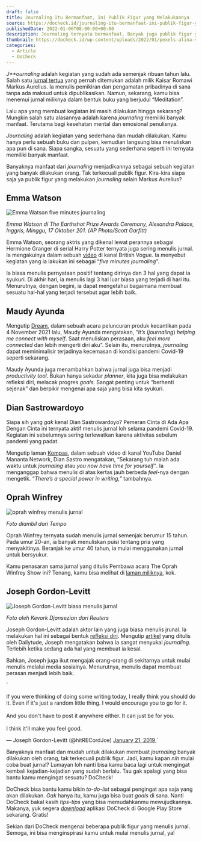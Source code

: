 ```yaml
---
draft: false
title: Journaling Itu Bermanfaat, Ini Publik Figur yang Melakukannya
source: https://docheck.id/journaling-itu-bermanfaat-ini-publik-figur-yang-melakukannya/
publishedDate: 2022-01-06T08:00:00+00:00
description: Journaling ternyata bermanfaat. Banyak juga publik figur yang melakukan kegiatan ini. Kira-kira siapa saja ya publik figur yang melakukan ini?
thumbnail: https://docheck.id/wp-content/uploads/2022/01/pexels-alina-vilchenko-3363111-1200x800.jpg
categories:
  - Article
  - DoCheck
---
```



_J\*\*ournaling_ adalah kegiatan yang sudah ada semenjak ribuan tahun lalu. Salah satu [jurnal tertua](https://dailystoic.com/marcus-aurelius-daily-habits/) yang pernah ditemukan adalah milik Kaisar Romawi Markus Aurelius. Ia menulis pemikiran dan pengamatan pribadinya di sana tanpa ada maksud untuk dipublikasikan. Namun, sekarang, kamu bisa menemui jurnal miliknya dalam bentuk buku yang berjudul “Meditation”.

Lalu apa yang membuat kegiatan ini masih dilakukan hingga sekarang? Mungkin salah satu alasannya adalah karena _journaling_ memiliki banyak manfaat. Terutama bagi kesehatan mental dan emosional penulisnya.

_Journaling_ adalah kegiatan yang sederhana dan mudah dilakukan. Kamu hanya perlu sebuah buku dan pulpen, kemudian langsung bisa menuliskan apa pun di sana. Siapa sangka, sesuatu yang sederhana seperti ini ternyata memiliki banyak manfaat.

Banyaknya manfaat dari _journaling_ menjadikannya sebagai sebuah kegiatan yang banyak dilakukan orang. Tak terkecuali publik figur. Kira-kira siapa saja ya publik figur yang melakukan _journaling_ selain Markus Aurelius?

## Emma Watson

![Emma Watson five minutes journaling](https://docheck.id/wp-content/uploads/2022/01/Emma-Watson.jpg)

_Emma Watson di The Earthshot Prize Awards Ceremony, Alexandra Palace, Inggris, Minggu, 17 Oktober 201. (AP Photo/Scott Garfitt)_

Emma Watson, seorang aktris yang dikenal lewat perannya sebagai Hermione Granger di serial Harry Potter ternyata juga sering menulis jurnal. Ia mengakuinya dalam sebuah [video](https://www.youtube.com/watch?v=aLJMEs_9ZZE) di kanal British Vogue. Ia menyebut kegiatan yang ia lakukan ini sebagai “_five minutes journaling_”.

Ia biasa menulis pernyataan positif tentang dirinya dan 3 hal yang dapat ia syukuri. Di akhir hari, ia menulis lagi 3 hal luar biasa yang terjadi di hari itu. Menurutnya, dengan begini, ia dapat mengetahui bagaimana membuat sesuatu hal-hal yang terjadi tersebut agar lebih baik.

## Maudy Ayunda

Mengutip [Dream](https://www.dream.co.id/beauty/menulis-jurnal-jadi-salah-satu-kunci-sukses-maudy-ayunda-211104k.html), dalam sebuah acara peluncuran produk kecantikan pada 4 November 2021 lalu, Maudy Ayunda mengatakan, “_It’s_ (_journaling_) _helping me connect with myself_. Saat menuliskan perasaan, aku _feel more connected_ dan lebih mengerti diri aku”. Selain itu, menurutnya, _journaling_ dapat meminimalisir terjadinya kecemasan di kondisi pandemi Covid-19 seperti sekarang.

Maudy Ayunda juga menambahkan bahwa jurnal juga bisa menjadi _productivity tool_. Bukan hanya sekadar _planner_, kita juga bisa melakukan refleksi diri, melacak progres _goals._ Sangat penting untuk “berhenti sejenak” dan berpikir mengenai apa saja yang bisa kita syukuri.

## Dian Sastrowardoyo

Siapa sih yang _gak_ kenal Dian Sastrowardoyo? Pemeran Cinta di Ada Apa Dengan Cinta ini ternyata aktif menulis jurnal loh selama pandemi Covid-19. Kegiatan ini sebelumnya sering terlewatkan karena aktivitas sebelum pandemi yang padat.

Mengutip laman [Kompas](https://www.kompas.com/hype/read/2021/04/27/194836466/dian-sastro-jadi-rajin-menulis-jurnal-selama-pandemi), dalam sebuah video di kanal YouTube Daniel Mananta Network, Dian Sastro mengatakan, “Sekarang tuh malah ada waktu untuk _journaling_ atau _you now have time for yourself”_. Ia menganggap bahwa menulis di atas kertas jauh berbeda _feel_\-nya dengan mengetik. “_There’s a special power in writing,”_ tambahnya.

## Oprah Winfrey

![oprah winfrey menulis jurnal](https://docheck.id/wp-content/uploads/2022/01/Oprah-Winfrey.jpg)

_Foto diambil dari Tempo_

Oprah Winfrey ternyata sudah menulis jurnal semenjak berumur 15 tahun. Pada umur 20-an, ia banyak menuliskan puisi tentang pria yang menyakitinya. Beranjak ke umur 40 tahun, ia mulai menggunakan jurnal untuk bersyukur.

Kamu penasaran sama jurnal yang ditulis Pembawa acara The Oprah Winfrey Show ini? Tenang, kamu bisa melihat di [laman miliknya](https://www.oprah.com/spirit/oprahs-private-journals-diary-excerpts/all#ixzz6KRTI8zTZ), kok.

## Joseph Gordon-Levitt

![Joseph Gordon-Levitt biasa menulis jurnal](https://docheck.id/wp-content/uploads/2022/01/Joseph-Gordong.jpg)

_Foto oleh Kevork Djansezian dari Reuters_

Joseph Gordon-Levitt adalah aktor lain yang juga biasa menulis jrunal. Ia melakukan hal ini sebagai bentuk [refleksi diri](https://docheck.id/self-reflection-cara-untuk-bersyukur-dan-mengenal-diri/). Mengutip [artikel](https://www.daylitude.com/blog/how-joseph-gordon-levitt-took-control-of-his-career) yang ditulis oleh Dailytude, Joseph mengatakan bahwa ia sangat menyukai _journaling_. Terlebih ketika sedang ada hal yang membuat ia kesal.

Bahkan, Joseph juga ikut mengajak orang-orang di sekitarnya untuk mulai menulis melalui media sosialnya. Menurutnya, menulis dapat membuat perasan menjadi lebih baik.

<TwitterEmbed>
  `
  <p lang="en" dir="ltr">
    If you were thinking of doing some writing today, I really think you should
    do it. Even if it&#39;s just a random little thing. I would encourage you to
    go for it.
    <br />
    <br />
    And you don&#39;t have to post it anywhere either. It can just be for you.
    <br />
    <br />I think it&#39;ll make you feel good.
  </p>
  &mdash; Joseph Gordon-Levitt (@hitRECordJoe) <a href="https://twitter.com/hitRECordJoe/status/1087417543520911361?ref_src=twsrc%5Etfw">
    January 21, 2019
  </a>`
</TwitterEmbed>

Banyaknya manfaat dan mudah untuk dilakukan membuat _journaling_ banyak dilakukan oleh orang, tak terkecuali publik figur. Jadi, kamu kapan _nih_ mulai coba buat jurnal? Lumayan loh nanti bisa kamu baca lagi untuk mengingat kembali kejadian-kejadian yang sudah berlalu. Tau gak apalagi yang bisa bantu kamu mengingat sesuatu? DoCheck!

DoCheck bisa bantu kamu bikin _to-do-list_ sebagai pengingat apa saja yang akan dilakukan. _Gak_ hanya itu, kamu juga bisa buat _goals_ di sana. Nanti DoCheck bakal kasih _tips-tips_ yang bisa memudahkanmu mewujudkannya. Makanya, yuk segera _[download](https://play.google.com/store/apps/details?id=com.docheck.docheck)_ aplikasi DoCheck di Google Play Store sekarang. Gratis!

Sekian dari DoCheck mengenai beberapa publik figur yang menulis jurnal. Semoga, ini bisa menginspirasi kamu untuk mulai menulis jurnal, ya!
